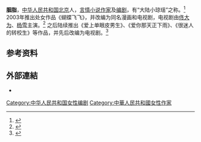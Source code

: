 '''胭脂'''，[[中华人民共和国|中华人民共和国]][[北京|北京]]人，[[言情小说|言情小说]][[作家|作家]]及[[编剧|编剧]]，有“大陆小琼瑶”之称。<ref>{{cite news|title=大陆“小琼瑶”胭脂真能抵住“韩流”吗？|url=http://ent.sina.com.cn/v/2004-10-19/1656537847.html|publisher=新浪娱乐|date=2004-10-19|accessdate=2022-03-05}}</ref> 2003年推出处女作品《蝴蝶飞飞》，并改编为同名漫画和电视剧，电视剧由[[佟大为|佟大为]]、[[杨雪|杨雪]]主演。<ref>{{cite news|title=佟大为杨雪《蝴蝶飞飞》让胭脂落泪|url=http://ent.sina.com.cn/v/2004-11-22/1952575656.html|publisher=新浪娱乐|date=2004-11-22|accessdate=2022-03-05}}</ref> 之后陆续推出《爱上单眼皮男生》、《爱你那天正下雨》、《很迷人的转校生》等作品，并先后改编为电视剧。<ref>{{cite web|title=女作家胭脂：为韩流煽风点火的女编剧|url=http://ent.sina.com.cn/v/m/2005-09-18/1747843988.html|publisher=新浪娱乐|date=2005-09-18|accessdate=2022-03-05}}</ref>

== 参考资料 ==
{{reflist}}

== 外部連結 ==
* {{Sinablog|yanzhi}}

{{China-writer-stub}}

[[Category:中华人民共和国女性编剧|Category:中华人民共和国女性编剧]]
[[Category:中華人民共和國女性作家|Category:中華人民共和國女性作家]]